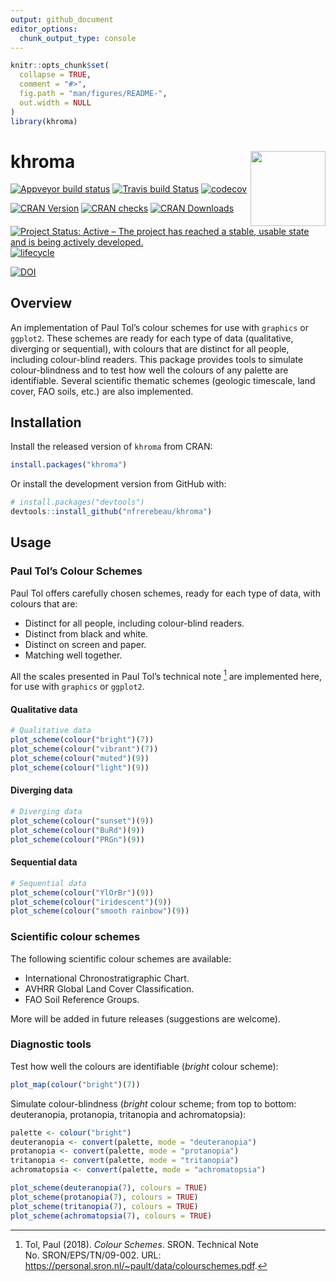 ```yaml
---
output: github_document
editor_options: 
  chunk_output_type: console
---
```


<!-- README.md is generated from README.Rmd. Please edit that file -->

```r
knitr::opts_chunk$set(
  collapse = TRUE,
  comment = "#>",
  fig.path = "man/figures/README-",
  out.width = NULL
)
library(khroma)
```

# khroma <img width=120px src="man/figures/logo.png" align="right" />

[![Appveyor build status](https://ci.appveyor.com/api/projects/status/d4hib2u0jqsup0ln/branch/master?svg=true)](https://ci.appveyor.com/project/nfrerebeau/khroma/branch/master)
[![Travis build Status](https://travis-ci.org/nfrerebeau/khroma.svg?branch=master)](https://travis-ci.org/nfrerebeau/khroma)
[![codecov](https://codecov.io/gh/nfrerebeau/khroma/branch/master/graph/badge.svg)](https://codecov.io/gh/nfrerebeau/khroma)

[![CRAN Version](http://www.r-pkg.org/badges/version/khroma)](https://cran.r-project.org/package=khroma)
[![CRAN checks](https://cranchecks.info/badges/worst/khroma)](https://cran.r-project.org/web/checks/check_results_khroma.html)
[![CRAN Downloads](http://cranlogs.r-pkg.org/badges/khroma)](https://cran.r-project.org/package=khroma)

[![Project Status: Active – The project has reached a stable, usable state and is being actively developed.](https://www.repostatus.org/badges/latest/active.svg)](https://www.repostatus.org/#active)
[![lifecycle](https://img.shields.io/badge/lifecycle-stable-brightgreen.svg)](https://www.tidyverse.org/lifecycle/#stable)

[![DOI](https://zenodo.org/badge/DOI/10.5281/zenodo.1472077.svg)](https://doi.org/10.5281/zenodo.1472077)

## Overview

An implementation of Paul Tol's colour schemes for use with `graphics` or `ggplot2`. These schemes are ready for each type of data (qualitative, diverging or sequential), with colours that are distinct for all people, including colour-blind readers. This package provides tools to simulate colour-blindness and to test how well the colours of any palette are identifiable. Several scientific thematic schemes (geologic timescale, land cover, FAO soils, etc.) are also implemented.

## Installation

Install the released version of `khroma` from CRAN:

```r
install.packages("khroma")
```

Or install the development version from GitHub with:

```r
# install.packages("devtools")
devtools::install_github("nfrerebeau/khroma")
```

## Usage
### Paul Tol's Colour Schemes

Paul Tol offers carefully chosen schemes, ready for each type of data, with colours that are:

* Distinct for all people, including colour-blind readers.
* Distinct from black and white.
* Distinct on screen and paper.
* Matching well together.

All the scales presented in Paul Tol's technical note [^1] are implemented here, for use with `graphics` or `ggplot2`.

#### Qualitative data

```r
# Qualitative data
plot_scheme(colour("bright")(7))
plot_scheme(colour("vibrant")(7))
plot_scheme(colour("muted")(9))
plot_scheme(colour("light")(9))
```

#### Diverging data

```r
# Diverging data
plot_scheme(colour("sunset")(9))
plot_scheme(colour("BuRd")(9))
plot_scheme(colour("PRGn")(9))
```

#### Sequential data

```r
# Sequential data
plot_scheme(colour("YlOrBr")(9))
plot_scheme(colour("iridescent")(9))
plot_scheme(colour("smooth rainbow")(9))
```

### Scientific colour schemes

The following scientific colour schemes are available:

* International Chronostratigraphic Chart.
* AVHRR Global Land Cover Classification.
* FAO Soil Reference Groups.

More will be added in future releases (suggestions are welcome).

### Diagnostic tools

Test how well the colours are identifiable (*bright* colour scheme):

```r
plot_map(colour("bright")(7))
```

Simulate colour-blindness (*bright* colour scheme; from top to bottom: deuteranopia, protanopia, tritanopia and achromatopsia):

```r
palette <- colour("bright")
deuteranopia <- convert(palette, mode = "deuteranopia")
protanopia <- convert(palette, mode = "protanopia")
tritanopia <- convert(palette, mode = "tritanopia")
achromatopsia <- convert(palette, mode = "achromatopsia")

plot_scheme(deuteranopia(7), colours = TRUE)
plot_scheme(protanopia(7), colours = TRUE)
plot_scheme(tritanopia(7), colours = TRUE)
plot_scheme(achromatopsia(7), colours = TRUE)
```

[^1]: Tol, Paul (2018). *Colour Schemes*. SRON. Technical Note No. SRON/EPS/TN/09-002. URL: <https://personal.sron.nl/~pault/data/colourschemes.pdf>.
